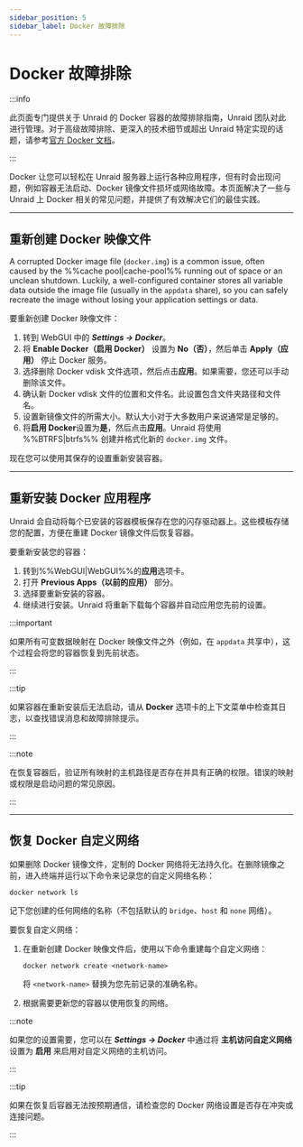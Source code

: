 ```yaml
---
sidebar_position: 5
sidebar_label: Docker 故障排除
---
```


# Docker 故障排除

:::info

此页面专门提供关于 Unraid 的 Docker 容器的故障排除指南，Unraid 团队对此进行管理。对于高级故障排除、更深入的技术细节或超出 Unraid 特定实现的话题，请参考[官方 Docker 文档](https://docs.docker.com/)。

:::

Docker 让您可以轻松在 Unraid 服务器上运行各种应用程序，但有时会出现问题，例如容器无法启动、Docker 镜像文件损坏或网络故障。本页面解决了一些与 Unraid 上 Docker 相关的常见问题，并提供了有效解决它们的最佳实践。

---

## 重新创建 Docker 映像文件

A corrupted Docker image file (`docker.img`) is a common issue, often caused by the %%cache pool|cache-pool%% running out of space or an unclean shutdown. Luckily, a well-configured container stores all variable data outside the image file (usually in the `appdata` share), so you can safely recreate the image without losing your application settings or data.

要重新创建 Docker 映像文件：

1. 转到 WebGUI 中的 ***Settings → Docker***。
2. 将 **Enable Docker（启用 Docker）** 设置为 **No（否）**，然后单击 **Apply（应用）** 停止 Docker 服务。
3. 选择删除 Docker vdisk 文件选项，然后点击**应用**。如果需要，您还可以手动删除该文件。
4. 确认新 Docker vdisk 文件的位置和文件名。此设置包含文件夹路径和文件名。
5. 设置新镜像文件的所需大小。默认大小对于大多数用户来说通常是足够的。
6. 将**启用 Docker**设置为**是**，然后点击**应用**。Unraid 将使用 %%BTRFS|btrfs%% 创建并格式化新的 `docker.img` 文件。

现在您可以使用其保存的设置重新安装容器。

---

## 重新安装 Docker 应用程序

Unraid 会自动将每个已安装的容器模板保存在您的闪存驱动器上。这些模板存储您的配置，方便在重建 Docker 镜像文件后恢复容器。

要重新安装您的容器：

1. 转到%%WebGUI|WebGUI%%的**应用**选项卡。
2. 打开 **Previous Apps（以前的应用）** 部分。
3. 选择要重新安装的容器。
4. 继续进行安装。Unraid 将重新下载每个容器并自动应用您先前的设置。

:::important

如果所有可变数据映射在 Docker 映像文件之外（例如，在 `appdata` 共享中），这个过程会将您的容器恢复到先前状态。

:::

:::tip

如果容器在重新安装后无法启动，请从 **Docker** 选项卡的上下文菜单中检查其日志，以查找错误消息和故障排除提示。

:::

:::note

在恢复容器后，验证所有映射的主机路径是否存在并具有正确的权限。错误的映射或权限是启动问题的常见原因。

:::

---

## 恢复 Docker 自定义网络

如果删除 Docker 镜像文件，定制的 Docker 网络将无法持久化。在删除镜像之前，进入终端并运行以下命令来记录您的自定义网络名称：

```
docker network ls
```

记下您创建的任何网络的名称（不包括默认的 `bridge`、`host` 和 `none` 网络）。

要恢复自定义网络：

1. 在重新创建 Docker 映像文件后，使用以下命令重建每个自定义网络：

   ```
   docker network create <network-name>
   ```

   将 `<network-name>` 替换为您先前记录的准确名称。

2. 根据需要更新您的容器以使用恢复的网络。

:::note

如果您的设置需要，您可以在 ***Settings → Docker*** 中通过将 **主机访问自定义网络** 设置为 **启用** 来启用对自定义网络的主机访问。

:::

:::tip

如果在恢复后容器无法按预期通信，请检查您的 Docker 网络设置是否存在冲突或连接问题。

:::
